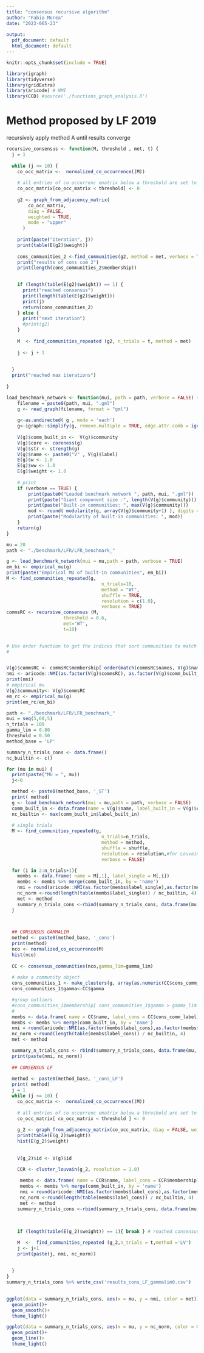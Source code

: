 ```yaml
---
title: "consensus recursive algorithm"
author: "Fabio Morea"
date: "2023-065-23"
 
output:
  pdf_document: default
  html_document: default
---
```


```r
knitr::opts_chunk$set(include = TRUE)
```

```r
library(igraph)
library(tidyverse)
library(gridExtra)
library(aricode) # NMI 
library(CCD) #source('./functions_graph_analysis.R')
```

# Method proposed by LF 2019 
recursively apply method A until results converge
 
```r

recursive_consensus <- function(M, threshold , met, t) {
  j = 1
  
  while (j <= 10) {
    co_occ_matrix <-  normalized_co_occurrence((M))
    
    # all entries of co occurrenc ematrix below a threshold are set to zero
    co_occ_matrix[co_occ_matrix < threshold] <- 0
    
    g2 <- graph_from_adjacency_matrix(
        co_occ_matrix,
        diag = FALSE,
        weighted = TRUE,
        mode = "upper"
      )
    
    print(paste("iteration", j))
    print(table(E(g2)$weight))
    
    cons_communities_2 <-find_communities(g2, method = met, verbose = TRUE)
    print("results of cons com 2")
    print(length(cons_communities_2$membership))

    
    if (length(table(E(g2)$weight)) == 1) {
      print("reached consensus")
      print(length(table(E(g2)$weight)))
      print(j)
      return(cons_communities_2)
    } else {
      print("next iteration")
      #print(g2)
    } 
    
    M  <- find_communities_repeated (g2, n_trials = t, method = met)
    
    j <- j + 1
    
    
  }
  print("reached max iterations")
  
}

```

```r

load_benchmark_network <- function(mui, path = path, verbose = FALSE) {
    filename = paste0(path, mui, ".gml")
    g <- read_graph(filename, format = "gml")
    
    g<-as.undirected( g , mode = 'each')
    g<-igraph::simplify(g, remove.multiple = TRUE, edge.attr.comb = igraph_opt("sum"))
    
    V(g)$comm_built_in <-  V(g)$community
    V(g)$core <- coreness(g)
    V(g)$str <- strength(g)
    V(g)$name <- paste0("V" , V(g)$label)
    E(g)$w <- 1.0
    E(g)$ww <- 1.0
    E(g)$weight <- 1.0
    
    # print
    if (verbose == TRUE) {
        print(paste0("Loaded benchmark network ", path, mui, ".gml"))
        print(paste("Giant component size :", length(V(g)$community)))
        print(paste("Built-in communities: ", max(V(g)$community)))
        mod <- round( modularity(g, array(V(g)$community+1) ), digits = 4)
        print(paste("Modularity of built-in communities: ", mod))
    } 
    return(g)
}
```


```r
mu = 20
path <- "./benchmark/LFR/LFR_benchmark_"

g <- load_benchmark_network(mui = mu,path = path, verbose = TRUE)
em_bi <- empirical_mu(g)
print(paste("Empirical MU of built-in communities", em_bi))
M <- find_communities_repeated(g,
                                   n_trials=10, 
                                   method = "WT",
                                   shuffle = TRUE,
                                   resolution = c(1.0), 
                                   verbose = TRUE)
commsRC <- recursive_consensus (M, 
                     threshold = 0.6, 
                     met='WT', 
                     t=10) 
 

# Use order function to get the indices that sort communities to match original order in g
# 


V(g)$commsRC <- commsRC$membership[ order(match(commsRC$names, V(g)$name)) ]
nmi <- aricode::NMI(as.factor(V(g)$commsRC), as.factor(V(g)$comm_built_in))
print(nmi)
# empirical mu
V(g)$community<- V(g)$commsRC
em_rc <- empirical_mu(g)
print(em_rc/em_bi)


```


```r
path <- "./benchmark/LFR/LFR_benchmark_"
mui = seq(5,60,5)
n_trials = 100
gamma_lim = 0.80
threshold = 0.50
method_base = 'LP'
```



```r

summary_n_trials_cons <- data.frame()
nc_builtin <- c()

for (mu in mui) {
  print(paste("MU = ", mu))
  j<-0

  method <- paste0(method_base, '_ST')
  print( method)
  g <- load_benchmark_network(mui = mu,path = path, verbose = FALSE)
  comm_built_in <- data.frame(name = V(g)$name, label_built_in = V(g)$comm_built_in)
  nc_builtin <- max(comm_built_in$label_built_in)
  
  # single trials
  M <- find_communities_repeated(g,
                                   n_trials=n_trials, 
                                   method = method,
                                   shuffle = shuffle,
                                   resolution = resolution,#for Louvain
                                   verbose = FALSE)

  for (i in 2:n_trials+1){
    membs <- data.frame( name = M[,1], label_single = M[,i])
    membs <- membs %>% merge(comm_built_in, by = 'name')
    nmi = round(aricode::NMI(as.factor(membs$label_single),as.factor(membs$label_built_in)), 3)
    nc_norm <-round(length(table(membs$label_single)) / nc_builtin, 4)
    met <- method
    summary_n_trials_cons <-rbind(summary_n_trials_cons, data.frame(mu, met, j, nmi, nc_norm))
  }


  
  ## CONSENSUS GAMMALIM
  method <- paste0(method_base, '_cons')
  print(method)
  nco <- normalized_co_occurrence(M)
  hist(nco)
    
  CC <- consensus_communities(nco,gamma_lim=gamma_lim)
  
  # make a community object  
  cons_communities_1 <- make_clusters(g, array(as.numeric(CC$cons_comm_label)))
  cons_communities_1$gamma<-CC$gamma

  #group outliers
  #cons_communities_1$membership[ cons_communities_1$gamma > gamma_lim ] <-0
  #
  membs <- data.frame( name = CC$name, label_cons = CC$cons_comm_label)
  membs <- membs %>% merge(comm_built_in, by = 'name')
  nmi = round(aricode::NMI(as.factor(membs$label_cons),as.factor(membs$label_built_in)), 3)
  nc_norm <-round(length(table(membs$label_cons)) / nc_builtin, 4)
  met <- method

  summary_n_trials_cons <- rbind(summary_n_trials_cons, data.frame(mu, met, j, nmi, nc_norm) )
  print(paste(nmi, nc_norm))
  
  ## CONSENSUS LF 
   
  method <- paste0(method_base, '_cons_LF')
  print( method)
  j = 1
  while (j <= 10) {
    co_occ_matrix <-  normalized_co_occurrence((M))
    
    # all entries of co occurrenc ematrix below a threshold are set to zero  
    co_occ_matrix[ co_occ_matrix < threshold ] <- 0
    
    g_2 <- graph_from_adjacency_matrix(co_occ_matrix, diag = FALSE, weighted=TRUE, mode="upper")
    print(table(E(g_2)$weight))
    hist(E(g_2)$weight)
    
    
    V(g_2)$id <- V(g)$id

    CCR <- cluster_louvain(g_2, resolution = 1.0)
    
     membs <- data.frame( name = CCR$name, label_cons = CCR$membership)
     membs <- membs %>% merge(comm_built_in, by = 'name')
     nmi = round(aricode::NMI(as.factor(membs$label_cons),as.factor(membs$label_built_in)), 3)
     nc_norm <-round(length(table(membs$label_cons)) / nc_builtin, 4)
     met <- method
    summary_n_trials_cons <-rbind(summary_n_trials_cons, data.frame(mu, met, j, nmi, nc_norm))
    
    
    
    if (length(table(E(g_2)$weight)) == 1){ break } # reached consensus

    M  <-  find_communities_repeated (g_2,n_trials = t,method ='LV')
    j <- j+1
    print(paste(j, nmi, nc_norm))
    
    
  }
}
summary_n_trials_cons %>% write_csv('results_cons_LF_gammalim0.csv')
 
```


```r
ggplot(data = summary_n_trials_cons, aes(x = mu, y = nmi, color = met))+
  geom_point()+
  geom_smooth()+
  theme_light()
```



```r
ggplot(data = summary_n_trials_cons, aes(x = mu, y = nc_norm, color = met))+
  geom_point()+
  geom_line()+
  theme_light()
```

